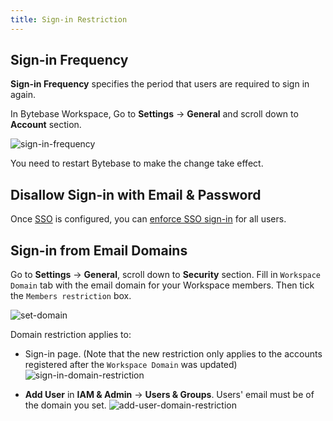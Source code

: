 ```yaml
---
title: Sign-in Restriction
---
```


## Sign-in Frequency

<PricingPlanBlock feature_name='SIGNIN_FREQUENCY' />

**Sign-in Frequency** specifies the period that users are required to sign in again.

In Bytebase Workspace, Go to **Settings** -> **General** and scroll down to **Account** section.

![sign-in-frequency](/content/docs/administration/sign-in-restriction/sign-in-frequency.webp)

You need to restart Bytebase to make the change take effect.

## Disallow Sign-in with Email & Password

<PricingPlanBlock feature_name='DISALLOW_SIGNIN_WITH_EMAIL_PASSWORD' />

Once [SSO](/administration/sso/overview) is configured, you can [enforce SSO sign-in](/administration/sso/overview/#enforce-sso-sign-in) for all users.

## Sign-in from Email Domains

Go to **Settings** -> **General**, scroll down to **Security** section. Fill in `Workspace Domain` tab with the email domain for your Workspace members. Then tick the `Members restriction` box.

![set-domain](/content/docs/administration/sign-in-restriction/set-domain.webp)

Domain restriction applies to:

- Sign-in page. (Note that the new restriction only applies to the accounts registered after the `Workspace Domain` was updated)
  ![sign-in-domain-restriction](/content/docs/administration/sign-in-restriction/sign-in-domain-restriction.webp)

- **Add User** in **IAM & Admin** -> **Users & Groups**. Users' email must be of the domain you set.
  ![add-user-domain-restriction](/content/docs/administration/sign-in-restriction/add-user-domain-restriction.webp)
